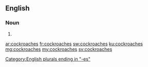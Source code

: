 ==English==

===Noun===
{{head|en|plural}}

# {{plural of|cockroach|lang=en}}

[[Category:English plurals ending in "-es"]]

[[ar:cockroaches]]
[[fr:cockroaches]]
[[sw:cockroaches]]
[[ku:cockroaches]]
[[mg:cockroaches]]
[[my:cockroaches]]
[[sv:cockroaches]]